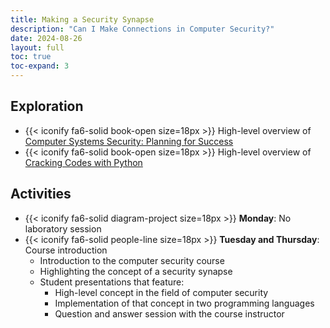 ```yaml
---
title: Making a Security Synapse 
description: "Can I Make Connections in Computer Security?"
date: 2024-08-26
layout: full
toc: true
toc-expand: 3
---
```


## Exploration

- {{< iconify fa6-solid book-open size=18px >}} High-level overview of
[Computer Systems Security: Planning for
Success](https://web.njit.edu/~rt494/security/)
- {{< iconify fa6-solid book-open size=18px >}} High-level overview of
[Cracking Codes with Python](https://inventwithpython.com/cracking/)

## Activities

- {{< iconify fa6-solid diagram-project size=18px >}} **Monday**: No laboratory
  session
- {{< iconify fa6-solid people-line size=18px >}} **Tuesday and Thursday**: Course introduction
  - Introduction to the computer security course
  - Highlighting the concept of a security synapse
  - Student presentations that feature:
    - High-level concept in the field of computer security
    - Implementation of that concept in two programming languages
    - Question and answer session with the course instructor
